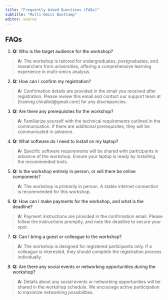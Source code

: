 ---
title: "Frequently Asked Questions (FAQs)"
subtitle: "Multi-Omics BootCamp"
editor: source
---


## FAQs

1.  **Q:** Who is the target audience for the workshop?

> **A:** The workshop is tailored for undergraduates, postgraduates, and researchers from universities, offering a comprehensive learning experience in multi-omics analysis.

2. **Q:** How can I confirm my registration?

> **A:** Confirmation details are provided in the email you received after registration. Please review this email and contact our support team at [training.chiralbd@gmail.com] for any discrepancies.


3.  **Q:**  Are there any prerequisites for the workshop?

> **A:** Familiarize yourself with the technical requirements outlined in the communication. If there are additional prerequisites, they will be communicated in advance.


4.  **Q:** What software do I need to install on my laptop?

> **A:** Specific software requirements will be shared with participants in advance of the workshop. Ensure your laptop is ready by installing the recommended tools.


5.  **Q:**  Is the workshop entirely in person, or will there be online components?

> **A:** The workshop is primarily in person. A stable internet connection is recommended for this workshop.


6.  **Q:** How can I make payments for the workshop, and what is the deadline?

> **A:** Payment instructions are provided in the confirmation email. Please follow the instructions promptly, and note the deadline to secure your spot.


7. **Q:** Can I bring a guest or colleague to the workshop?

>  **A:** The workshop is designed for registered participants only. If a colleague is interested, they should complete the registration process individually.


8.  **Q:**  Are there any social events or networking opportunities during the workshop?

>  **A:** Details about any social events or networking opportunities will be shared in the workshop schedule. We encourage active participation to maximize networking possibilities.

